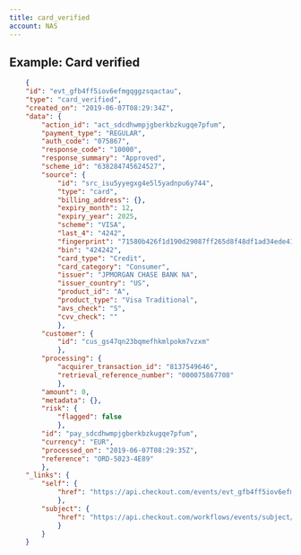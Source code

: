 ```yaml
---
title: card_verified
account: NAS
---
```


## Example: Card verified

```json
    {
    "id": "evt_gfb4ff5iov6efmgqggzsqactau",
    "type": "card_verified",
    "created_on": "2019-06-07T08:29:34Z",
    "data": {
        "action_id": "act_sdcdhwmpjgberkbzkugqe7pfum",
        "payment_type": "REGULAR",
        "auth_code": "075867",
        "response_code": "10000",
        "response_summary": "Approved",
        "scheme_id": "638284745624527",
        "source": {
            "id": "src_isu5yyegxg4e5l5yadnpu6y744",
            "type": "card",
            "billing_address": {},
            "expiry_month": 12,
            "expiry_year": 2025,
            "scheme": "VISA",
            "last_4": "4242",
            "fingerprint": "71580b426f1d190d29087ff265d8f48df1ad34ede41c27cbff9d23c1a14d1776",
            "bin": "424242",
            "card_type": "Credit",
            "card_category": "Consumer",
            "issuer": "JPMORGAN CHASE BANK NA",
            "issuer_country": "US",
            "product_id": "A",
            "product_type": "Visa Traditional",
            "avs_check": "S",
            "cvv_check": ""
            },
        "customer": {
            "id": "cus_gs47qn23bqmefhkmlpokm7vzxm"
            },
        "processing": {
            "acquirer_transaction_id": "8137549646",
            "retrieval_reference_number": "000075867708"
            },
        "amount": 0,
        "metadata": {},
        "risk": {
            "flagged": false
            },
        "id": "pay_sdcdhwmpjgberkbzkugqe7pfum",
        "currency": "EUR",
        "processed_on": "2019-06-07T08:29:35Z",
        "reference": "ORD-5023-4E89"
        },
    "_links": {
        "self": {
            "href": "https://api.checkout.com/events/evt_gfb4ff5iov6efmgqggzsqactau"
            },
        "subject": {
            "href": "https://api.checkout.com/workflows/events/subject/pay_jlfj2ful7z3u5lbykhy5lzezvm"
            }
        }
    }
```

